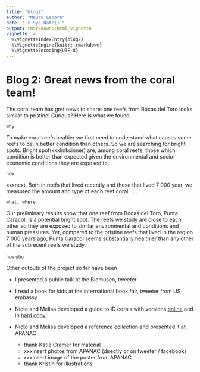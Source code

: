 ```yaml
---
title: "blog2"
author: "Mauro Lepore"
date: "`r Sys.Date()`"
output: rmarkdown::html_vignette
vignette: >
  %\VignetteIndexEntry{blog2}
  %\VignetteEngine{knitr::rmarkdown}
  %\VignetteEncoding{UTF-8}
---
```


# Blog 2: Great news from the coral team!

The coral team has gret news to share: one reefs from Bocas del Toro looks similar to pristine! Curious? Here is what we found.

`why`

To make coral reefs healtier we first need to understand what causes some reefs to be in better condition than others. So we are searching for bright spots. Bright spot(xxxlinkcinner) are, among coral reefs, those which condition is better than expected given the environmental and socio-economic conditions they are exposed to.

`how`

xxxnext.   Both in reefs that lived recently and those that lived 7 000 year, we measured the amount and type of each reef coral. ....

`what, where`

Our preliminary results show that one reef from Bocas del Toro, Punta Caracol, is a potential bright spot. The reefs we study are close to each other so they are exposed to similar environmental and conditions and human pressures. Yet, compared to the pristine reefs that lived in the region 7 000 years ago, Punta Caracol seems substantially healthier than any other of the subrecent reefs we study.




`how` 
`who`





Other outputs of the project so far have been 

- I presented a public talk at  the Biomuseo, tweeter

- I read a book for kids at the international book fair, tweeter from US embassy

- Nicte and Melisa developed a guide to ID corals with versions [online](xxxlink) and in [hard copy](link)

- Nicte and Melisa developed a reference collection and presented it at APANAC

    + thank Katie Cramer for material
    + xxxinsert photos from APANAC (directly or on tweeter / facebook)
    + xxxinsert image of the poster from APANAC
    + thank Kristin for illustrations








